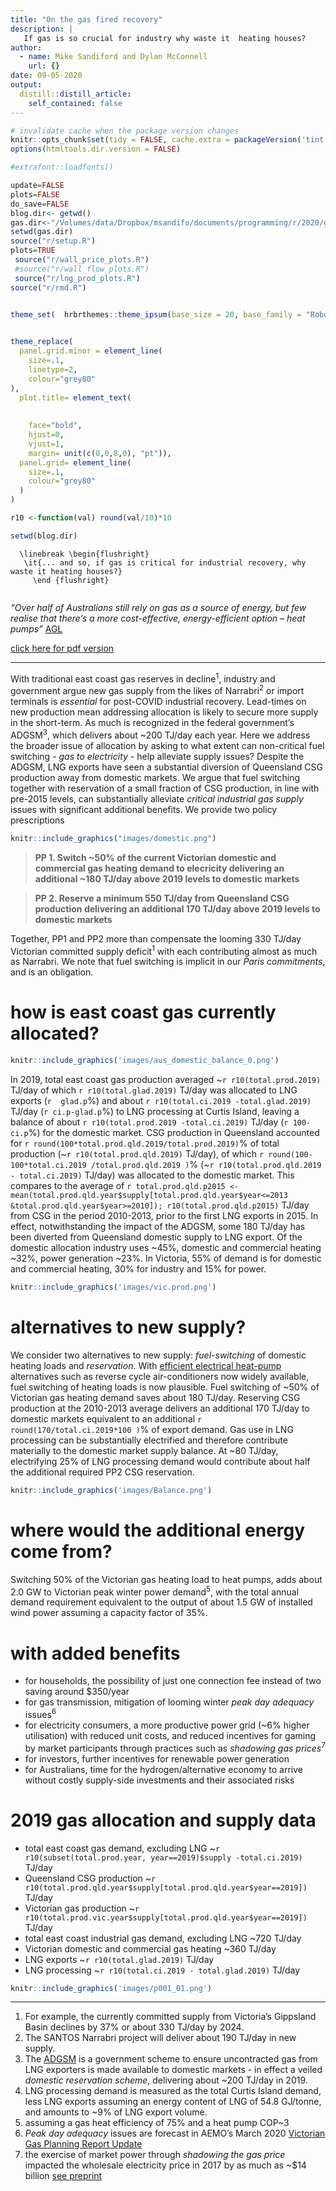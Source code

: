 ```yaml
---
title: "On the gas fired recovery"
description: |
   If gas is so crucial for industry why waste it  heating houses?
author:
  - name: Mike Sandiford and Dylan McConnell
    url: {}
date: 09-05-2020
output:
  distill::distill_article:
    self_contained: false
---
```


 

```r

# invalidate cache when the package version changes
knitr::opts_chunk$set(tidy = FALSE, cache.extra = packageVersion('tint'))
options(htmltools.dir.version = FALSE)

#extrafont::loadfonts()

update=FALSE
plots=FALSE
do_save=FALSE
blog.dir<- getwd()
gas.dir<-"/Volumes/data/Dropbox/msandifo/documents/programming/r/2020/gasbb/"
setwd(gas.dir)
source("r/setup.R")
plots=TRUE
 source("r/wall_price_plots.R")
 #source("r/wall_flow_plots.R")
 source("r/lng_prod_plots.R")
source("r/rmd.R")


theme_set(  hrbrthemes::theme_ipsum(base_size = 20, base_family = "Roboto Condensed"))
 

theme_replace(
  panel.grid.minor = element_line(
    size=.1,
    linetype=2,
    colour="grey80"
),
  plot.title= element_text(
 
   
    face="bold",
    hjust=0,
    vjust=1,
    margin= unit(c(0,0,8,0), "pt")),
  panel.grid= element_line(
    size=.1,
    colour="grey80"
  )
)

r10 <-function(val) round(val/10)*10

setwd(blog.dir)
```

```marginfigure
  \linebreak \begin{flushright}
   \it{... and so, if gas is critical for industrial recovery, why waste it heating houses?}
     \end {flushright}
   
```

\noindent _"Over half of Australians still rely on gas as a source of energy, but few realise that there’s a more cost-effective, energy-efficient option – heat pumps"_ [AGL](https://discover.agl.com.au/your-home/heat-pumps-why-are-they-more-efficient/)

[click here for pdf version](https://msandifo.github.io/pdfs/gas_briefing.pdf)

---

<!-- \noindent _"so, if gas is critical for industrial recovery, why waste it heating houses?"_ our view -->

<!-- --- -->
 

\noindent With traditional east coast gas reserves in decline^1^, industry and government argue new gas supply from the  likes of Narrabri^2^ or import terminals is _essential_ for post-COVID industrial recovery. Lead-times on new production mean addressing allocation  is likely to secure more supply in the short-term. As much is recognized in the federal government's  ADGSM^3^, which   delivers about ~200 TJ/day each year. Here we address the broader issue of allocation by asking to what extent can non-critical fuel switching  - _gas to electricity_ -  help alleviate supply issues?
Despite the ADGSM, LNG exports have seen a substantial diversion of Queensland CSG production away from domestic markets. We argue that fuel switching together with reservation of a small fraction of CSG production, in line with pre-2015 levels,  can substantially alleviate _critical industrial gas supply_ issues with significant additional benefits. We provide two policy prescriptions

```r
knitr::include_graphics("images/domestic.png")
```
> __PP 1. Switch ~50% of the current Victorian domestic and commercial gas heating demand to elecricity
delivering an additional ~180 TJ/day above 2019 levels to domestic markets__

> __PP 2. Reserve a minimum  550 TJ/day from Queensland CSG production delivering an additional 170 TJ/day  above 2019 levels to domestic markets__

<!-- are we using the available domestic gas wisely?_  -->
\noindent  Together, PP1 and PP2  more than compensate the looming  330  TJ/day Victorian committed  supply deficit^1^ with each contributing almost as much as Narrabri. We note that  fuel switching is implicit in  our _Paris commitments_, and is an obligation. 

# how is east coast gas currently allocated?

```r
knitr::include_graphics('images/aus_domestic_balance_0.png')
```
In 2019, total east coast gas  production  averaged ~`r r10(total.prod.2019)` TJ/day of which `r r10(total.glad.2019)` TJ/day was allocated to LNG exports (`r  glad.p `%) and about `r r10(total.ci.2019 -total.glad.2019)` TJ/day (`r ci.p-glad.p`%) to LNG processing at Curtis Island, leaving a balance of about `r r10(total.prod.2019 -total.ci.2019)` TJ/day
<!-- ^[cf. ~1760 TJ/day across 2010-2014]   -->
(`r 100- ci.p`%) for the domestic market.    CSG production in Queensland  accounted for `r round(100*total.prod.qld.2019/total.prod.2019)`% of total production (~`r r10(total.prod.qld.2019)` TJ/day), of which `r round(100-100*total.ci.2019 /total.prod.qld.2019 )`% (~`r r10(total.prod.qld.2019 - total.ci.2019)` TJ/day) was allocated to the domestic market. This compares to the average of `r total.prod.qld.p2015 <- mean(total.prod.qld.year$supply[total.prod.qld.year$year<=2013 &total.prod.qld.year$year>=2010]); r10(total.prod.qld.p2015)` TJ/day from CSG in the period 2010-2013, prior to the first LNG exports in 2015. In effect, notwithstanding the impact of the ADGSM, some 180 TJ/day has been diverted from Queensland domestic supply to LNG export. Of the domestic allocation industry uses ~45%, domestic and commercial heating ~32%, power generation ~23%.   In Victoria, 55% of demand is for domestic  and commercial heating, 30% for industry and 15% for power. 

```r
 
knitr::include_graphics('images/vic.prod.png')

```

<!-- Victorian industrial demand averages about 190 TJ/day, with domestic and commercial demand for heating averaging 350 TJ/day. Victorian gas power generation demand averages ~100 TJ/day for electrical power generation with a further ~260 TJ/day exported to NSW and SA  -->
# alternatives to new supply?

 We consider two alternatives to new supply: _fuel-switching_ of domestic heating loads and _reservation_. 
With [efficient electrical heat-pump](https://discover.agl.com.au/your-home/heat-pumps-why-are-they-more-efficient/) alternatives such as reverse cycle air-conditioners now widely available, fuel switching of heating loads is now plausible.
<!-- should we still be using such a _critical resource_ for domestic heating?   -->
 Fuel switching of ~50% of Victorian  gas heating demand  saves about 180 TJ/day.
 Reserving CSG production at the 2010-2013 average delivers an additional 170 TJ/day to domestic markets equivalent to an additional  `r round(170/total.ci.2019*100 )`% of  export demand. Gas use in LNG processing can  be substantially electrified and therefore contribute materially to the domestic market supply balance. At ~80 TJ/day, electrifying 25% of LNG processing demand would contribute about half the additional required PP2 CSG reservation.

```r
knitr::include_graphics('images/Balance.png')
```

# where would the additional energy come from?

\noindent Switching  50% of  the Victorian gas heating load to heat pumps, adds about 2.0 GW to Victorian peak winter power demand^5^, with the total annual demand requirement equivalent to the output of about 1.5 GW of installed wind power assuming a capacity factor of 35%.

# with added benefits 

* for households, the possibility of just one connection fee instead of two saving around $350/year
* for gas transmission, mitigation of looming winter _peak day adequacy_  issues^6^
* for electricity consumers, a more productive power grid (~6% higher utilisation) with reduced unit costs, and reduced incentives for gaming by market participants through practices such as _shadowing gas prices_^7^ 
* for investors, further incentives for renewable power generation
* for Australians, time for the hydrogen/alternative economy to arrive without costly supply-side investments and their associated risks

 

# 2019 gas allocation and supply data
 
* total east coast gas demand, excluding LNG ~`r r10(subset(total.prod.year, year==2019)$supply -total.ci.2019)` TJ/day 
* Queensland CSG production ~`r r10(total.prod.qld.year$supply[total.prod.qld.year$year==2019])`  TJ/day
* Victorian gas production ~`r r10(total.prod.vic.year$supply[total.prod.qld.year$year==2019])`  TJ/day
* total east coast industrial gas demand, excluding LNG ~720 TJ/day
* Victorian domestic and commercial gas heating  ~360 TJ/day
* LNG exports ~`r r10(total.glad.2019)` TJ/day
* LNG processing ~`r r10(total.ci.2019 - total.glad.2019)` TJ/day
```r
knitr::include_graphics('images/p001_01.png')
```
---

\footnotesize

1. For example, the currently committed supply from Victoria's Gippsland Basin declines by 37% or about 330 TJ/day by 2024.
2. The SANTOS Narrabri project will deliver about 190 TJ/day in new supply.
3. The [ADGSM](https://www.industry.gov.au/regulations-and-standards/australian-domestic-gas-security-mechanism) is a government scheme  to ensure uncontracted gas from LNG exporters is made available to domestic markets - in effect a veiled _domestic reservation scheme_,  delivering about  ~200 TJ/day in 2019.
4. LNG processing demand is measured as the total Curtis Island demand, less LNG exports assuming an energy content of LNG of 54.8 GJ/tonne, and amounts to ~9% of LNG export volume.
5. assuming a gas heat efficiency of 75% and a heat pump  COP~3
5. _Peak day adequacy_ issues are forecast in AEMO's March 2020 [Victorian Gas Planning Report Update](https://aemo.com.au/en/energy-systems/gas/gas-forecasting-and-planning/victorian-gas-planning-report)
6. the exercise of market power through _shadowing the gas price_  impacted the wholesale electricity price in 2017 by as much as ~$14 billion [see preprint](https://msandifo.github.io/pdfs/gas_competition.pdf)
